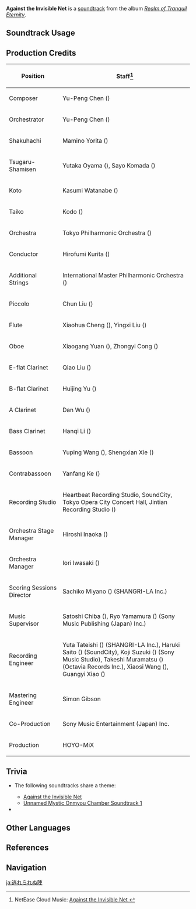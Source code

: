 {{Soundtrack Infobox
|image          = Realm of Tranquil Eternity.png
|album          = Realm of Tranquil Eternity
|disc           = 3
|number         = 60
|featured       =
|featured2      =
|featured3      =
|featured_disc  =
|featured_disc2 =
|featured_disc3 =
|youtube_id     = mKQfYtjpUYU
|spotify_id     = 15TvpcADxRquD2tT44FNjM
|previous       = Duel in the Mist
|next           = Overlord of the Thunderstorm
}}
'''Against the Invisible Net''' is a [[soundtrack]] from the album ''[[Realm of Tranquil Eternity]]''.

==Soundtrack Usage==
{{Soundtrack Usage
|location = Inazuma\combat
|domain   = Violet Court;;As the Courtyard in Spring Once Appeared: Part I//combat;;As the Courtyard in Spring Once Appeared: Part II//combat;;As the Courtyard in Spring Once Appeared: Part III//combat;;Misty Hills, Foggy Vales//combat
|eventgameplay = Mystic Onmyou Chamber//combat;;Hyakunin Ikki/2022-03-18;;Summertime Odyssey/Misty Hills, Foggy Vales//combat;;Hyakunin Ikki/2022-10-10;;Akitsu Kimodameshi/Leisurely Pastime;;Warrior's Spirit;;Fayz Trials/2023-06-21//challenge #2 and 6
|special_displayed = Genius Invokation TCG//[[Inazuma (Card Box)|Inazuma Card Box]]
|special  = Inazuma (Card Box)
}}

==Production Credits==
{| class="wikitable"
! Position
! Staff<ref>NetEase Cloud Music: [https://music.163.com/#/song?id=1879108767 Against the Invisible Net {{zh|难逃之阵}}]</ref>
|-
! Composer
| Yu-Peng Chen ({{zh|陈致逸}})
|-
! Orchestrator
| Yu-Peng Chen ({{zh|陈致逸}})
|-
! Shakuhachi
| Mamino Yorita ({{ja|寄田 真見乃}})
|-
! Tsugaru-Shamisen
| Yutaka Oyama ({{ja|小山 豊}}), Sayo Komada ({{ja|駒田 早代}})
|-
! Koto
| Kasumi Watanabe ({{ja|渡邊 香澄}})
|-
! Taiko
| Kodo ({{ja|太鼓芸能集団 鼓童}})
|-
! Orchestra
| Tokyo Philharmonic Orchestra ({{ja|東京フィルハーモニー交響楽団}})
|-
! Conductor
| Hirofumi Kurita ({{ja|栗田 博文}})
|-
! Additional Strings
| International Master Philharmonic Orchestra ({{zh|国际首席爱乐乐团}})
|-
! Piccolo
| Chun Liu ({{zh|短笛}})
|-
! Flute
| Xiaohua Cheng ({{zh|程晓华}}), Yingxi Liu ({{zh|刘颖熙}})
|-
! Oboe
| Xiaogang Yuan ({{zh|袁小钢}}), Zhongyi Cong ({{zh|丛众一}})
|-
! E-flat Clarinet
| Qiao Liu ({{zh|刘峤}})
|-
! B-flat Clarinet
| Huijing Yu ({{zh|庾慧晶}})
|-
! A Clarinet
| Dan Wu ({{zh|吴丹}})
|-
! Bass Clarinet
| Hanqi Li ({{zh|李翰琪}})
|-
! Bassoon
| Yuping Wang ({{zh|王昱平}}), Shengxian Xie ({{zh|谢圣娴}})
|-
! Contrabassoon
| Yanfang Ke ({{zh|柯燕芳}})
|-
! Recording Studio
| Heartbeat Recording Studio, SoundCity, Tokyo Opera City Concert Hall, Jintian Recording Studio ({{zh|金田录音棚}})
|-
! Orchestra Stage Manager
| Hiroshi Inaoka ({{ja|稲岡 宏司}})
|-
! Orchestra Manager
| Iori Iwasaki ({{ja|岩崎 井織}})
|-
! Scoring Sessions Director
| Sachiko Miyano ({{ja|宮野 幸子}}) (SHANGRI-LA Inc.)
|-
! Music Supervisor
| Satoshi Chiba ({{ja|千葉 智史}}), Ryo Yamamura ({{ja|山村 涼}}) (Sony Music Publishing (Japan) Inc.)
|-
! Recording Engineer
| Yuta Tateishi ({{ja|立石 佑太}}) (SHANGRI-LA Inc.), Haruki Saito ({{ja|齋藤 春樹}}) (SoundCity), Koji Suzuki ({{ja|鈴木 浩二}}) (Sony Music Studio), Takeshi Muramatsu ({{ja|村松 健}}) (Octavia Records Inc.), Xiaosi Wang ({{zh|王小四}}), Guangyi Xiao ({{zh|肖广一}})
|-
! Mastering Engineer
| Simon Gibson
|-
! Co-Production
| Sony Music Entertainment (Japan) Inc.
|-
! Production
| HOYO-MiX
|}

==Trivia==
* <section begin="InazumaCombat1" />The following soundtracks share a theme:
** [[Against the Invisible Net]]
** [[Unnamed Mystic Onmyou Chamber Soundtrack 1]]<section end="InazumaCombat1" />
* {{Transclude|Inazuma (Soundtrack)|AgainsttheInvisibleNetLeitmotif|section=1}}

==Other Languages==
{{Other Languages
|en      = Against the Invisible Net
|zhs     = 难逃之阵
|zhs_rm  = Nántáo zhī Zhèn
|zht     = 難逃之陣
|zht_rm  = Nántáo zhī Zhèn
|zh_tl   = 
|ja      = 逃れられぬ陣
|ja_rm   = Nogarerarenu Jin
|ja_tl   = Unescapable Position
}}

==References==
{{Reflist}}

==Navigation==
{{Soundtrack Navbox|Realm of Tranquil Eternity}}

[[ja:逃れられぬ陣]]